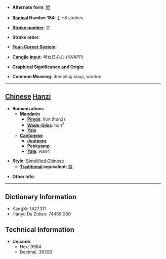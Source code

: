 * '''Alternate form''': [[餛]]

* '''[[Wiktionary:Chinese radical index| Radical]] Number 184''': [[Wiktionary:Chinese radical index 饣|饣]]+8 strokes

* '''[[Wiktionary:Chinese total strokes index|Stroke number]]''': [[Wiktionary:Chinese total strokes index 11|11]]

* '''Stroke order''': 

* '''[[Wiktionary:Chinese four corner index|Four-Corner System]]''': 

* '''[[Wiktionary:Chinese Cangjie index|Cangjie input]]''': 弓女日心心 (NVAPP)

* '''Graphical Significance and Origin''': 

* '''Common Meaning''': dumpling soup, wonton

----

== [[Chinese]] [[Hanzi]] ==

* '''Romanizations'''
** '''[[Mandarin]]'''
*** '''[[Pinyin]]''': hún (hun2)
*** '''[[Wade-Giles]]''': hun<sup>2</sup>
*** '''[[Yale]]''': 
** '''[[Cantonese]]'''
*** '''[[Jyutping]]''':
*** '''[[Penkyamp]]''': 
*** '''[[Yale]]''': wan4

* '''Style''': [[Simplified Chinese]] 
** '''[[Traditional Chinese|Traditional]] equivalent''': [[餛]]

* '''Other info''': 

----

== Dictionary Information ==

* KangXi: 1427.311
* Hanyu Da Zidian: 74459.080

== Technical Information ==

* '''Unicode''':
** Hex: 9984
** Decimal: 39300